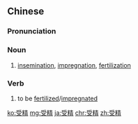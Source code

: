 ==Chinese==
{{zh-forms}}

===Pronunciation===
{{zh-pron
|m=shòujīng
|c=sau6 zing1
|mn=siū-cheng
|cat=n,v
}}

===Noun===
{{zh-noun}}

# [[insemination]], [[impregnation]], [[fertilization]]

===Verb===
{{zh-verb}}

# to be [[fertilized]]/[[impregnated]]

[[ko:受精]]
[[mg:受精]]
[[ja:受精]]
[[chr:受精]]
[[zh:受精]]